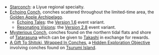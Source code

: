 {{Disambiguation}}
* [[Starconch]]: a Liyue regional specialty.
* [[Echoing Conch]], conches scattered throughout the limited-time area, the [[Golden Apple Archipelago]].
** [[Echoing Tales/Story|Echoing Tales]]: the [[Version 1.6]] event variant.
** [[Resonating Visions/Story|Resonating Visions]]: the [[Version 2.8]] event variant.
* [[Mysterious Conch]], conches found on the northern tidal flats and shore of [[Tatarasuna]] which can be given to [[Takashi]] in exchange for rewards.
* [[A Gift To Shitoki, Wrapped In Conches]], a [[Hidden Exploration Objective]] involving conches found on [[Tsurumi Island]].